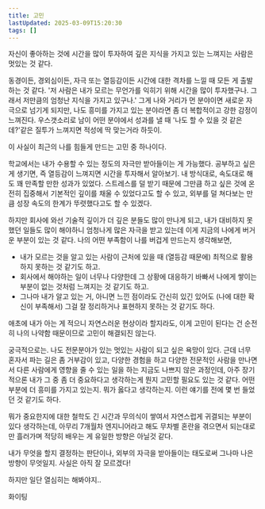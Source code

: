 ```yaml
---
title: 고민
lastUpdated: 2025-03-09T15:20:30
tags: []
---
```


자신이 좋아하는 것에 시간을 많이 투자하여 깊은 지식을 가지고 있는 느껴지는 사람은 멋있는 것 같다. 

동경이든, 경외심이든, 자극 또는 열등감이든 시간에 대한 격차를 느낄 때 모든 게 출발하는 것 같다. '저 사람은 내가 모르는 무언가를 익히기 위해 시간을 많이 투자했구나. 그래서 저만큼의 엄청난 지식을 가지고 있구나.' 그게 나와 거리가 먼 분야이면 새로운 자극으로 넘기게 되지만, 나도 흥미를 가지고 있는 분야라면 좀 더 복합적이고 강한 감정이 느껴진다. 우스갯소리로 남이 어떤 분야에서 성과를 낼 때 '나도 할 수 있을 것 같은데?'같은 질투가 느껴지면 적성에 딱 맞는거라 하듯이. 

이 사실이 최근의 나를 힘들게 만드는 고민 중 하나이다. 

학교에서는 내가 수용할 수 있는 정도의 자극만 받아들이는 게 가능했다. 공부하고 싶은 게 생기면, 즉 열등감이 느껴지면 시간을 투자해서 알아보기. 내 방식대로, 속도대로 해도 꽤 만족할 만한 성과가 있었다. 스트레스를 덜 받기 때문에 그만큼 하고 싶은 것에 온전히 집중해서 기본적인 깊이를 채울 수 있었다고도 할 수 있고, 외부를 덜 쳐다보는 만큼 성장 속도의 한계가 뚜렷했다고도 할 수 있겠다.

하지만 회사에 와선 기술적 깊이가 더 깊은 분들도 많이 만나게 되고, 내가 대비하지 못했던 일들도 많이 해야하니 엄청나게 많은 자극을 받고 있는데 이게 지금의 나에게 버거운 부분이 있는 것 같다. 나의 어떤 부족함이 나를 버겁게 만드는지 생각해보면, 
- 내가 모르는 것을 알고 있는 사람이 근처에 있을 때 (열등감 때문에) 최적으로 활용하지 못하는 것 같기도 하고. 
- 회사에서 해야하는 일이 너무나 다양한데 그 상황에 대응하기 바빠서 나에게 쌓이는 부분이 없는 것처럼 느껴지는 것 같기도 하고. 
- 그나마 내가 알고 있는 거, 아니면 느낀 점이라도 간신히 있긴 있어도 (나에 대한 확신이 부족해서) 그걸 잘 정리하거나 표현하지 못하는 것 같기도 하다. 

애초에 내가 아는 게 적으니 자연스러운 현상이라 할지라도, 이게 고민이 된다는 건 순전히 나의 나약함 때문이므로 고민이 해결되진 않는다.

궁극적으로는. 나도 전문분야가 있는 멋있는 사람이 되고 싶은 욕망이 있다. 근데 너무 혼자서 파는 길은 좀 거부감이 있고, 다양한 경험을 하고 다양한 전문적인 사람을 만나면서 다른 사람에게 영향을 줄 수 있는 일을 하는 지금도 나쁘지 않은 과정인데, 아주 장기적으론 내가 그 중 좀 더 중요하다고 생각하는게 뭔지 고민할 필요도 있는 것 같다. 어떤 부분에 더 흥미를 가지고 있는지. 뭐가 옳다고 생각하는지. 이런 얘기를 전에 몇 번 들었던 것 같기도 하다.

뭐가 중요한지에 대한 철학도 긴 시간과 무의식이 쌓여서 자연스럽게 귀결되는 부분이 있다 생각하는데,
아무리 7개월차 엔지니어라고 해도 무차별 혼란을 겪으면서 되는대로만 흘러가며 적당히 배우는 게 유일한 방향은 아닐것 같다.

내가 무엇을 할지 결정하는 판단이나, 외부의 자극을 받아들이는 태도로써 그나마 나은 방향이 무엇일지.
사실은 아직 잘 모르겠다!

하지만 일단 열심히는 해봐야지.. 

화이팅
